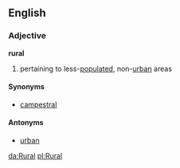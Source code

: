 ==English==
===Adjective===
'''rural'''

# pertaining to less-[[populated]], non-[[urban]] areas

====Synonyms====
*[[campestral]]

====Antonyms====
*[[urban]]

[[da:Rural]]
[[pl:Rural]]